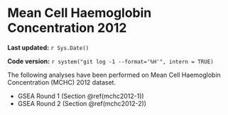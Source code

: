 # Mean Cell Haemoglobin Concentration 2012

**Last updated:** `r Sys.Date()`

**Code version:** `r system("git log -1 --format='%H'", intern = TRUE)`

The following analyses have been performed on Mean Cell Haemoglobin Concentration (MCHC) 2012 dataset.

- GSEA Round 1 (Section \@ref(mchc2012-1))
- GSEA Round 2 (Section \@ref(mchc2012-2))
